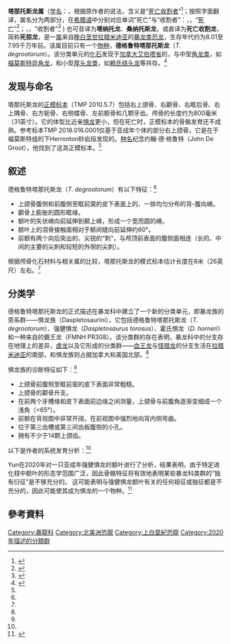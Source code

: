{{automatic taxobox
| fossil_range = [[白垩纪|晚白垩世]]，[[坎帕阶|坎帕阶]]中期，{{Fossil range|80.1|79.5}}
| display_parents = 2
| taxon = Thanatotheristes
| image = 
| authority = Voris ''et al.'', 2020<ref name="Voris2020" />
| type_species = '''德格鲁特塔那托斯龙<br>''Thanatotheristes degrootorum'''''
| type_species_authority = Voris ''et al.'', 2020<ref name="Voris2020" />
}}
'''塔那托斯龙属'''（[[学名|学名]]：{{lang|la|''Thanatotheristes''}}，根据原作者的说法，含义是“[[桑納托斯|死亡收割者]]”<ref name="Voris2020">{{Cite journal |last=Voris |first=Jared T. |last2=Therrien |first2=Francois |last3=Zelenitzky |first3=Darla K. |last4=Brown |first4=Caleb M. |year=2020 |title=A new tyrannosaurine (Theropoda:Tyrannosauridae) from the Campanian Foremost Formation of Alberta, Canada, provides insight into the evolution and biogeography of tyrannosaurids |journal=Cretaceous Research|volume=110 |pages=104388 |doi=10.1016/j.cretres.2020.104388}}</ref>；按照字面翻译，属名分为两部分，在[[希腊语|希腊语]]中分别对应单词“死亡”与“收割者”：{{lang|el|Θάνατος}}，{{small|[[罗马化|罗马化]]：}}{{transl|el|Thánatos}}，“[[死亡|死亡]]”<ref>{{cite web|title=Thanatos, n.|url=http://www.oed.com/view/Entry/200131|website=OED Online|publisher=Oxford University Press|accessdate=2014-11-18|date=September 2014}}</ref>；{{lang|el|θεριστής}}，{{small|[[罗马化|罗马化]]：}}{{transl|el|theristḗs}}，“收割者”<ref>{{Cite web|url=https://en.wiktionary.org/wiki/harvester|title=harvester - Wiktionary|website=en.org|access-date=2020-07-05|archive-date=2020-12-20|archive-url=https://web.archive.org/web/20201220115636/https://en.wiktionary.org/wiki/harvester|dead-url=no}}</ref> ) 也可音译为'''塔纳托龙'''、'''桑纳托斯龙'''，或直译为'''死亡收割龙'''，简称'''死掠龙'''，是一[[属|属]]来自[[白垩纪|晚白垩世]][[拉腊米迪亚|拉腊米迪亚]]的[[暴龙类|暴龙类]][[恐龙|恐龙]]，生存年代约为8.01至7.95千万年前。该属目前只有一个[[物种|物种]]，'''德格鲁特塔那托斯龙'''（''T. degrootorum''）。该分类单元的[[化石|化石]]发现于[[加拿大|加拿大]][[艾伯塔省|艾伯塔省]]的{{link-en|福莫斯特组|Foremost Formation}}，与中型[[角龙类|角龙类]]，如[[异角龙属|福莫斯特异角龙]]，和小型[[厚头龙类|厚头龙类]]，如[[结头龙属|赖氏结头龙]]等共存。<ref name=riley>{{Cite news |last=Black |first=Riley |url=https://www.smithsonianmag.com/science-nature/newly-discovered-tyrannosaur-was-key-rise-giant-meat-eaters-180974156/ |title=Newly Discovered Tyrannosaur Was Key to the Rise of Giant Meat-Eaters |date=2020-02-10 |work=[[Smithsonian_(magazine)|Smithsonian]] |access-date=2020-02-11 |language=en |archive-date=2021-01-09 |archive-url=https://web.archive.org/web/20210109053507/https://www.smithsonianmag.com/science-nature/newly-discovered-tyrannosaur-was-key-rise-giant-meat-eaters-180974156/ |dead-url=no }}</ref>

==发现与命名==
塔那托斯龙的[[正模标本|正模标本]]（TMP 2010.5.7）包括右上颌骨、右颧骨、右眶后骨、右上隅骨、右方轭骨、右侧蝶骨、左前额骨和几颗牙齿。颅骨的长度约为800毫米（31英寸）。它的体型比近亲[[惧龙|惧龙]]更小，但在死亡时，正模标本的骨骼发育还不成熟。参考标本TMP 2018.016.0001仅基于亚成年个体的部分右上颌骨。它是在于福莫斯特组的下Herronton砂岩段发现的。[[种名|种名]]纪念约翰·德·格鲁特（John De Groot），他找到了这具正模标本。<ref name="Voris2020" />

==叙述==

德格鲁特塔那托斯龙（''T. degrootorum''）有以下特征：<ref name="Voris2020" />
*上颌骨腹侧和前腹侧至眶前窝的皮下表面上的、一排均匀分布的背-腹向嵴。
*颧骨上膨胀的圆形眶缘。
*额叶的矢状嵴向前延伸到颞上嵴，形成一个宽而圆的嵴。
*额叶上的泪骨接触面相对于额间缝向前延伸约60°。
*前额有两个向后突出的、尖锐的“刺”，与颅顶前表面的腹侧面相连（长的、中间的主要的尖刺和较短的外侧的尖刺）。

根据颅骨化石材料与相关属的比较，塔那托斯龙的模式标本估计长度在8米（26英尺）左右。<ref name=riley/>

==分类学==
德格鲁特塔那托斯龙的正式描述在暴龙科中建立了一个新的分类单元，即暴龙族的旁系群――惧龙族（Daspletosaurini）。它包括德格鲁特塔那托斯龙（''T. degrootorum''）、强健惧龙（''Daspletosaurus torosus''）、霍氏惧龙（''D. horneri''）和一种来自{{link-en|恐龙公园组|Dinosaur Park Formation}}的霸王龙（FMNH PR308）。该分类群的存在表明，暴龙科中的分支存在地理上的差异，[[虐龙|虐龙]]以及它形成的分类群――[[血王龙|血王龙]]与[[怪猎龙|怪猎龙]]的分支生活在[[拉腊米迪亚|拉腊米迪亚]]的南部，{{link-en|阿尔伯塔龙亚科| Albertosaurinae}}和惧龙族则占据加拿大和美国北部。<ref name="Voris2020" />

惧龙族的诊断特征如下：<ref name="Voris2020" />
*上颌骨前腹侧至眶前窗的皮下表面非常粗糙。
*上颌骨的颧骨升支。
*在前两个牙槽缘和皮下表面前边缘之间测量，上颌骨与前腹角逐渐变细成一个浅角（<65°）。
*前额在背视图中非常开阔，在前视图中强烈地向背内侧弯曲。
*位于第三齿槽或第三间齿板腹侧的小孔。
*拥有不少于14颗上颌齿。

以下是作者的系统发育分析：<ref name="Voris2020" />

{{clade| style=font-size:90%; line-height:70%; width:80%

|label1='''[[真暴龙类|真暴龙类]] Eutyrannosauria'''
|1={{clade
   |label1=
   |1={{clade
      |1=[[伤龙|鹰爪伤龙]] ''Dryptosaurus aquilunguis''
      |2={{clade
         |1=[[阿巴拉契亚龙|蒙哥马利阿巴拉契亚龙]] ''Appalachiosaurus montgomeriensis''
         |2={{clade
            |1=[[虐龙|希氏虐龙]] ''Bistahieversor sealeyi''
            |2={{clade
               |label1=[[暴龙科|暴龙科]] Tyrannosauridae
               |1={{clade
                  |label1={{link-en|艾伯塔龙亚科|Albertosaurinae}}
                  |1={{clade
                     |1=[[戈尔冈龙|平衡戈尔冈龙]] ''Gorgosaurus libratus''
                     |2=[[艾伯塔龙|肉食艾伯塔龙]] ''Albertosaurus sarcophagus''}}
                  |label2=[[暴龙亚科|暴龙亚科]] Tyrannosaurinae
                  |2={{clade
                     |label1={{link-en|分支龙族|Alioramini}}
                     |1={{clade
                        |1=[[虔州龙|中华虔州龙]] ''Qianzhousaurus sinensis''
                        |2={{clade
                           |1=[[分支龙|遥远分支龙]] ''Alioramus remotus''
                           |2=[[分支龙|阿尔泰分支龙]] ''Alioramus altai''}} }}
                     |label2=
                     |2={{clade
                        |label1=
                        |1={{clade
                           |1=[[怪猎龙|柯氏怪猎龙]] ''Teratophoneus curriei''
                           |2=[[力怖龙属|统治者力怖龙]] ''Dynamoterror dynastes''
                           |3=[[血王龙|西南风血王龙]] ''Lythronax argestes''}}
                        |label2=
                        |2={{clade
                           |1=[[白熊龙|霍氏白熊龙]] ''Nanuqsaurus hoglundi''
                           |2={{clade
                              |label1=
                              |1={{clade
                                 |label1={{link-en|惧龙族|Daspletosaurini}}
                                 |1={{clade
                                    |1='''德格鲁特塔那托斯龙''Thanatotheristes degrootorum'''''
                                    |2={{clade
                                       |1=[[惧龙|强健惧龙]] ''Daspletosaurus torosus''
                                       |2=[[惧龙|霍氏惧龙]] ''Daspletosaurus horneri''}} }}
                                    |label2=[[暴龙族|暴龙族]]
                                    |2={{clade
                                       |1=[[诸城暴龙|巨型诸城暴龙]] ''Zhuchengtyrannus magnus''
                                       |2={{clade
                                          |1=[[特暴龙|勇士特暴龙]] ''Tarbosaurus bataar''
                                          |2=[[霸王龙|霸王龙]] ''Tyrannosaurus rex'' }} }} }} }} }} }} }} }} }} }} }} }} }} }}

Yun在2020年对一只亚成年强健惧龙的额叶进行了分析，结果表明，由于特定进化枝中额叶的形态学范围广泛，因此骨骼特征将有效地表明某些暴龙科类群的“独有衍征”是不够充分的。 这可能表明与强健惧龙额叶有关的任何祖征或独征都是不充分的，因此可能使其成为惧龙的一个物种。<ref>{{Cite journal |author=Chan-gyu Yun |year=2020 |title=A Subadult Frontal of ''Daspletosaurus torosus'' (Theropoda: Tyrannosauridae) from the Late Cretaceous of Alberta, Canada with Implications for Tyrannosaurid Ontogeny and Taxonomy |journal=PalArch's Journal of Vertebrate Palaeontology |volume=17 |pages=1–13 |url=http://www.palarch.nl/2020/09/yun-chan-gyu-2020-a-subadult-frontal-of-daspletosaurus-torosus-theropoda-tyrannosauridae-from-the-late-cretaceous-of-alberta-canada-with-implications-for-tyrannosaurid-ontogeny-and-taxonomy/ |access-date=2020-10-24 |archive-date=2020-09-27 |archive-url=https://web.archive.org/web/20200927070909/http://www.palarch.nl/2020/09/yun-chan-gyu-2020-a-subadult-frontal-of-daspletosaurus-torosus-theropoda-tyrannosauridae-from-the-late-cretaceous-of-alberta-canada-with-implications-for-tyrannosaurid-ontogeny-and-taxonomy/ |dead-url=no }}</ref>

== 參考資料 ==
{{Reflist|2}}

{{獸腳亞目|C.|state=expanded}}
{{Taxonbar|from=Q83546128|from2=Q84834352}}
{{Portalbar|生物學|恐龍}}

[[Category:暴龍科|Category:暴龍科]]
[[Category:北美洲恐龍|Category:北美洲恐龍]]
[[Category:上白堊紀恐龍|Category:上白堊紀恐龍]]
[[Category:2020年描述的分類群|Category:2020年描述的分類群]]